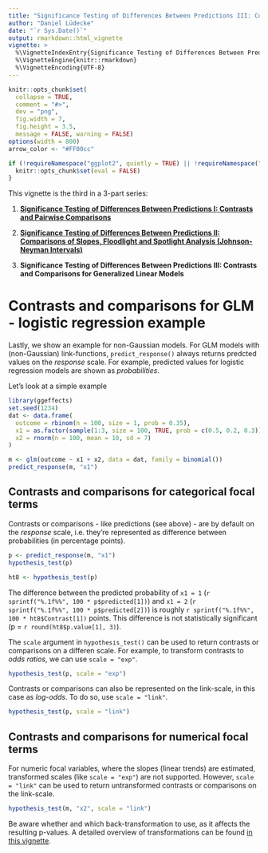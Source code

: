```yaml
---
title: "Significance Testing of Differences Between Predictions III: Contrasts and Comparisons for Generalized Linear Models"
author: "Daniel Lüdecke"
date: "`r Sys.Date()`"
output: rmarkdown::html_vignette
vignette: >
  %\VignetteIndexEntry{Significance Testing of Differences Between Predictions III: Contrasts and Comparisons for Generalized Linear Models}
  %\VignetteEngine{knitr::rmarkdown}
  %\VignetteEncoding{UTF-8}
---
```


```r
knitr::opts_chunk$set(
  collapse = TRUE,
  comment = "#>",
  dev = "png",
  fig.width = 7,
  fig.height = 3.5,
  message = FALSE, warning = FALSE)
options(width = 800)
arrow_color <- "#FF00cc"

if (!requireNamespace("ggplot2", quietly = TRUE) || !requireNamespace("marginaleffects", quietly = TRUE)) {
  knitr::opts_chunk$set(eval = FALSE)
}
```

This vignette is the third in a 3-part series:

1. [**Significance Testing of Differences Between Predictions I: Contrasts and Pairwise Comparisons**](https://strengejacke.github.io/ggeffects/articles/introduction_comparisons_1.html)

2. [**Significance Testing of Differences Between Predictions II: Comparisons of Slopes, Floodlight and Spotlight Analysis (Johnson-Neyman Intervals)**](https://strengejacke.github.io/ggeffects/articles/introduction_comparisons_2.html)

3. **Significance Testing of Differences Between Predictions III: Contrasts and Comparisons for Generalized Linear Models**


# Contrasts and comparisons for GLM - logistic regression example

Lastly, we show an example for non-Gaussian models. For GLM models with (non-Gaussian) link-functions, `predict_response()` always returns predcted values on the *response* scale. For example, predicted values for logistic regression models are shown as *probabilities*.

Let's look at a simple example

```r
library(ggeffects)
set.seed(1234)
dat <- data.frame(
  outcome = rbinom(n = 100, size = 1, prob = 0.35),
  x1 = as.factor(sample(1:3, size = 100, TRUE, prob = c(0.5, 0.2, 0.3))),
  x2 = rnorm(n = 100, mean = 10, sd = 7)
)

m <- glm(outcome ~ x1 + x2, data = dat, family = binomial())
predict_response(m, "x1")
```

## Contrasts and comparisons for categorical focal terms

Contrasts or comparisons - like predictions (see above) - are by default on the *response* scale, i.e. they're represented as difference between probabilities (in percentage points).

```r
p <- predict_response(m, "x1")
hypothesis_test(p)
```

```r
ht8 <- hypothesis_test(p)
```

The difference between the predicted probability of `x1 = 1` (`r sprintf("%.1f%%", 100 * p$predicted[1])`) and `x1 = 2` (`r sprintf("%.1f%%", 100 * p$predicted[2])`) is roughly `r sprintf("%.1f%%", 100 * ht8$Contrast[1])` points. This difference is not statistically significant (p = `r round(ht8$p.value[1], 3)`).

The `scale` argument in `hypothesis_test()` can be used to return contrasts or comparisons on a differen scale. For example, to transform contrasts to _odds ratios_, we can use `scale = "exp"`.

```r
hypothesis_test(p, scale = "exp")
```

Contrasts or comparisons can also be represented on the link-scale, in this case as _log-odds_. To do so, use `scale = "link"`.

```r
hypothesis_test(p, scale = "link")
```

## Contrasts and comparisons for numerical focal terms

For numeric focal variables, where the slopes (linear trends) are estimated, transformed scales (like `scale = "exp"`) are not supported. However, `scale = "link"` can be used to return untransformed contrasts or comparisons on the link-scale.

```r
hypothesis_test(m, "x2", scale = "link")
```

Be aware whether and which back-transformation to use, as it affects the resulting p-values. A detailed overview of transformations can be found [in this vignette](https://vincentarelbundock.github.io/marginaleffects/articles/comparisons.html).
